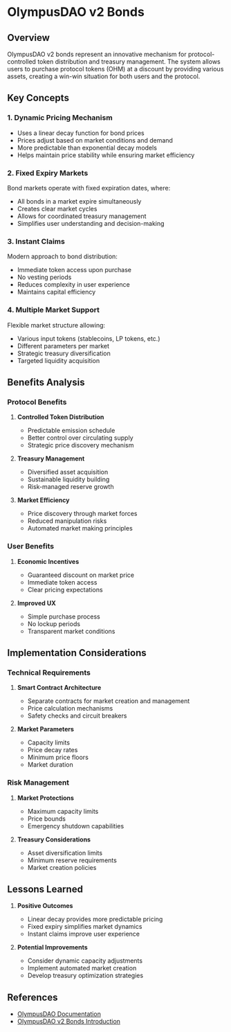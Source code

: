 # OlympusDAO v2 Bonds

## Overview

OlympusDAO v2 bonds represent an innovative mechanism for protocol-controlled token distribution and treasury management. The system allows users to purchase protocol tokens (OHM) at a discount by providing various assets, creating a win-win situation for both users and the protocol.

## Key Concepts

### 1. Dynamic Pricing Mechanism

- Uses a linear decay function for bond prices
- Prices adjust based on market conditions and demand
- More predictable than exponential decay models
- Helps maintain price stability while ensuring market efficiency

### 2. Fixed Expiry Markets

Bond markets operate with fixed expiration dates, where:

- All bonds in a market expire simultaneously
- Creates clear market cycles
- Allows for coordinated treasury management
- Simplifies user understanding and decision-making

### 3. Instant Claims

Modern approach to bond distribution:

- Immediate token access upon purchase
- No vesting periods
- Reduces complexity in user experience
- Maintains capital efficiency

### 4. Multiple Market Support

Flexible market structure allowing:

- Various input tokens (stablecoins, LP tokens, etc.)
- Different parameters per market
- Strategic treasury diversification
- Targeted liquidity acquisition

## Benefits Analysis

### Protocol Benefits

1. **Controlled Token Distribution**

   - Predictable emission schedule
   - Better control over circulating supply
   - Strategic price discovery mechanism

2. **Treasury Management**

   - Diversified asset acquisition
   - Sustainable liquidity building
   - Risk-managed reserve growth

3. **Market Efficiency**
   - Price discovery through market forces
   - Reduced manipulation risks
   - Automated market making principles

### User Benefits

1. **Economic Incentives**

   - Guaranteed discount on market price
   - Immediate token access
   - Clear pricing expectations

2. **Improved UX**
   - Simple purchase process
   - No lockup periods
   - Transparent market conditions

## Implementation Considerations

### Technical Requirements

1. **Smart Contract Architecture**

   - Separate contracts for market creation and management
   - Price calculation mechanisms
   - Safety checks and circuit breakers

2. **Market Parameters**
   - Capacity limits
   - Price decay rates
   - Minimum price floors
   - Market duration

### Risk Management

1. **Market Protections**

   - Maximum capacity limits
   - Price bounds
   - Emergency shutdown capabilities

2. **Treasury Considerations**
   - Asset diversification limits
   - Minimum reserve requirements
   - Market creation policies

## Lessons Learned

1. **Positive Outcomes**

   - Linear decay provides more predictable pricing
   - Fixed expiry simplifies market dynamics
   - Instant claims improve user experience

2. **Potential Improvements**
   - Consider dynamic capacity adjustments
   - Implement automated market creation
   - Develop treasury optimization strategies

## References

- [OlympusDAO Documentation](https://docs.olympusdao.finance/)
- [OlympusDAO v2 Bonds Introduction](https://olympusdao.medium.com/introducing-v2-bonds-a17c7da298a2)
